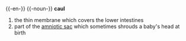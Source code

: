 {{-en-}}
{{-noun-}}
'''caul'''
#the thin membrane which covers the lower intestines
#part of the [[amniotic sac]] which sometimes shrouds a baby's head at birth